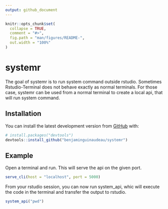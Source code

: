 ```yaml
---
output: github_document
---
```




```r
knitr::opts_chunk$set(
  collapse = TRUE,
  comment = "#>",
  fig.path = "man/figures/README-",
  out.width = "100%"
)
```

# systemr

The goal of systemr is to run system command outside rstudio. Sometimes Rstudio-Terminal does not behave exactly as normal terminals. For those case, systemr can be used from a normal terminal to create a local api, that will run system command. 

## Installation

You can install the latest development version from [GitHub](https://github.com/) with:

``` r
# install.packages("devtools")
devtools::install_github("benjaminguinaudeau/systemr")
```
## Example

Open a terminal and run. This will serve the api on the given port.

``` r
serve_cli(host = "localhost", port = 5000)
```

From your rstudio session, you can now run system_api, whic will execute the code in the terminal and transfer the output to rstudio.

``` r
system_api("pwd")
```
